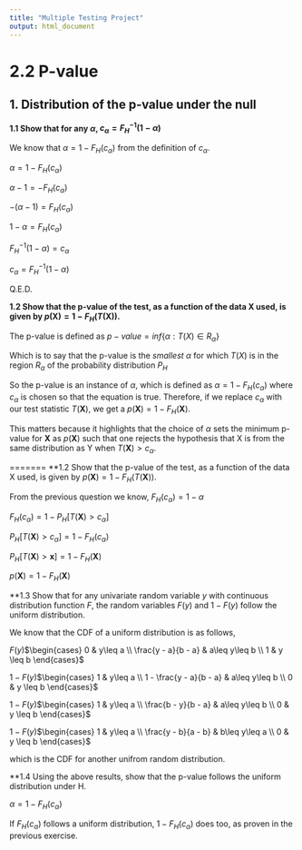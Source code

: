 ```yaml
---
title: "Multiple Testing Project"
output: html_document
---
```


# 2.2 P-value

## 1. Distribution of the p-value under the null

**1.1 Show that for any $\alpha$, $c_{\alpha} = F_{H}^{-1}(1 - \alpha)$**

We know that $\alpha = 1 - F_{H}(c_{\alpha})$ from the definition of $c_{\alpha}$.

$\alpha = 1 - F_{H}(c_{\alpha})$

$\alpha - 1 = - F_{H}(c_{\alpha})$

$-(\alpha - 1) = F_{H}(c_{\alpha})$

$1 - \alpha = F_{H}(c_{\alpha})$

$F^{-1}_{H}(1 - \alpha) = c_{\alpha}$

$c_{\alpha} = F^{-1}_{H}(1 - \alpha)$

Q.E.D.

**1.2 Show that the p-value of the test, as a function of the data X used, is given by $p(\textbf{X}) = 1 - F_{H}(T(\textbf{X}))$.**

The p-value is defined as $p-value = inf\{\alpha : T(X) \in R_{\alpha}\}$

Which is to say that the p-value is the *smallest* $\alpha$ for which $T(X)$ is in the region $R_{\alpha}$ of the probability distribution $P_{H}$

So the p-value is an instance of $\alpha$, which is defined as $\alpha = 1 - F_{H}(c_{\alpha})$ where $c_{\alpha}$ is chosen so that the equation is true. Therefore, if we replace $c_{\alpha}$ with our test statistic $T(\textbf{X})$, we get a $p(\textbf{X}) = 1 - F_{H}(\textbf{X})$.

This matters because it highlights that the choice of $\alpha$ sets the minimum p-value for $\textbf{X}$ as $p(\textbf{X})$ such that one rejects the hypothesis that X is from the same distribution as Y when $T(\textbf{X}) > c_{\alpha}$.

=======
**1.2 Show that the p-value of the test, as a function of the data X used, is given by $p(\textbf{X}) = 1 - F_{H}(T(\textbf{X}))$.

From the previous question we know, 
$F_{H}(c_{\alpha}) = 1 - \alpha$

$F_{H}(c_{\alpha}) = 1 - P_{H}[T(\textbf{X}) > c_{\alpha}]$

$P_{H}[T(\textbf{X}) > c_{\alpha}] = 1 - F_{H}(c_{\alpha})$

$P_{H}[T(\textbf{X}) > \textbf{x}] = 1 - F_{H}(\textbf{X})$

$p(\textbf{X}) = 1 - F_{H}(\textbf{X})$


**1.3 Show that for any univariate random variable $y$ with continuous distribution function $F$, the random variables $F(y)$ and $1 - F(y)$ follow the uniform distribution. 

We know that the CDF of a uniform distribution is as follows,

$F(y)$$\begin{cases} 
      0 & y\leq a \\
      \frac{y - a}{b - a} & a\leq y\leq b \\
      1 & y \leq b  
   \end{cases}$

$1 - F(y)$$\begin{cases} 
      1 & y\leq a \\
      1 - \frac{y - a}{b - a} & a\leq y\leq b \\
      0 & y \leq b  
   \end{cases}$

$1 - F(y)$$\begin{cases} 
      1 & y\leq a \\
      \frac{b - y}{b - a} & a\leq y\leq b \\
      0 & y \leq b  
   \end{cases}$

$1 - F(y)$$\begin{cases} 
      1 & y\leq a \\
      \frac{y - b}{a - b} & b\leq y\leq a \\
      0 & y \leq b  
   \end{cases}$

which is the CDF for another unifrom random distribution.

**1.4 Using the above results, show that the p-value follows the uniform distribution under H.

$\alpha = 1 - F_{H}(c_{\alpha})$

If $F_{H}(c_{\alpha})$ follows a uniform distribution, $1 - F_{H}(c_{\alpha})$ does too, as proven in the previous exercise. 



